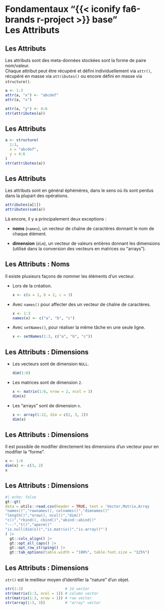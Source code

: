 # Fondamentaux "{{< iconify fa6-brands r-project >}} base"<br>Les Attributs

## Les Attributs

Les attributs sont des meta-données stockées sont la forme de paire nom/valeur.  
Chaque attribut peut être récupéré et défini individuellement via `attr()`, récupéré en masse via `attributes()` ou encore défini en masse via `structure()`.

```r
a <- 1:3
attr(a, "x") <- "abcdef"
attr(a, "x")

attr(a, "y") <- 4:6
str(attributes(a))
```

## Les Attributs

```r
a <- structure(
  1:3,
  x = "abcdef",
  y = 4:6
)
str(attributes(a))
```

## Les Attributs {.smaller}

Les attributs sont en général éphémères, dans le sens où ils sont perdus dans la plupart des opérations.

```r
attributes(a[1])
attributes(sum(a))
```

Là encore, il y a principalement deux exceptions&nbsp;:

- __noms__ (`names`), un vecteur de chaîne de caractères donnant le nom de chaque élément.

- __dimension__ (`dim`), un vecteur de valeurs entières donnant les dimensions (utilisé dans la conversion des vecteurs en matrices ou "arrays").

## Les Attributs&nbsp;: Noms {.smaller}

Il existe plusieurs façons de nommer les éléments d'un vecteur.

- Lors de la création.

  ```.r
  x <- c(a = 1, b = 2, c = 3)
  ```

- Avec `names()` pour affecter des un vecteur de chaîne de caractères.

  ```.r
  x <- 1:3
  names(x) <- c("a", "b", "c")
  ```

- Avec `setNames()`, pour réaliser la même tâche en une seule ligne.

  ```.r
  x <- setNames(1:3, c("a", "b", "c"))
  ```

## Les Attributs&nbsp;: Dimensions {.smaller}

- Les vecteurs sont de dimension `NULL`.

  ```r
  dim(1:6)
  ```

- Les matrices sont de dimension `2`.

  ```r
  x <- matrix(1:6, nrow = 2, ncol = 3)
  dim(x)
  ```

- Les "arrays" sont de dimension `n`.

  ```r
  x <- array(1:12, dim = c(2, 3, 2))
  dim(x)
  ```

## Les Attributs&nbsp;: Dimensions

Il est possible de modifier directement les dimensions d'un vecteur pour en modifier la "forme".

```r
x <- 1:6
dim(x) <- c(3, 2)
x
```

## Les Attributs&nbsp;: Dimensions

```r
#| echo: false
gt::gt(
data = utils::read.csv(header = TRUE, text = 'Vector,Matrix,Array
"names()","rownames(), colnames()","dimnames()"
"length()","nrow(), ncol()","dim()"
"c()","rbind(), cbind()","abind::abind()"
"---","t()","aperm()"
"is.null(dim(x))","is.matrix()","is.array()"')
) |>
  gt::cols_align() |>
  gt::opt_all_caps() |>
  gt::opt_row_striping() |>
  gt::tab_options(table.width = "100%", table.font.size = "125%")
```

## Les Attributs&nbsp;: Dimensions

`str()` est le meilleur moyen d'identifier la "nature" d'un objet.

```r
str(1:3)                   # 1d vector
str(matrix(1:3, ncol = 1)) # column vector
str(matrix(1:3, nrow = 1)) # row vector
str(array(1:3, 3))         # "array" vector
```
